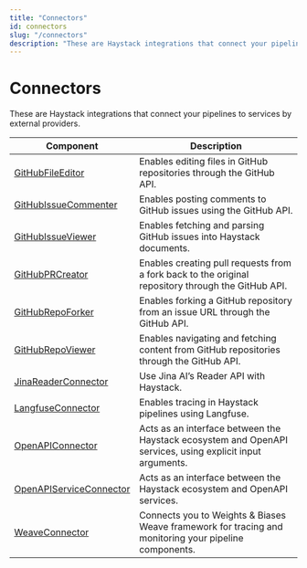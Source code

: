 ```yaml
---
title: "Connectors"
id: connectors
slug: "/connectors"
description: "These are Haystack integrations that connect your pipelines to services by external providers."
---
```


# Connectors

These are Haystack integrations that connect your pipelines to services by external providers.

| Component                                                | Description                                                                                               |
| --- | --- |
| [GitHubFileEditor](connectors/githubfileeditor.mdx)                 | Enables editing files in GitHub repositories through the GitHub API.                                      |
| [GitHubIssueCommenter](connectors/githubissuecommenter.mdx)         | Enables posting comments to GitHub issues using the GitHub API.                                           |
| [GitHubIssueViewer](connectors/githubissueviewer.mdx)               | Enables fetching and parsing GitHub issues into Haystack documents.                                       |
| [GitHubPRCreator](connectors/githubprcreator.mdx)                   | Enables creating pull requests from a fork back to the original repository through the GitHub API.        |
| [GitHubRepoForker](connectors/githubrepoforker.mdx)                 | Enables forking a GitHub repository from an issue URL through the GitHub API.                             |
| [GitHubRepoViewer](connectors/githubrepoviewer.mdx)                 | Enables navigating and fetching content from GitHub repositories through the GitHub API.                  |
| [JinaReaderConnector](connectors/jinareaderconnector.mdx)           | Use Jina AI’s Reader API with Haystack.                                                                   |
| [LangfuseConnector](connectors/langfuseconnector.mdx)             | Enables tracing in Haystack pipelines using Langfuse.                                                     |
| [OpenAPIConnector](connectors/openapiconnector.mdx)                 | Acts as an interface between the Haystack ecosystem and OpenAPI services, using explicit input arguments. |
| [OpenAPIServiceConnector](connectors/openapiserviceconnector.mdx) | Acts as an interface between the Haystack ecosystem and OpenAPI services.                                 |
| [WeaveConnector](connectors/weaveconnector.mdx)                     | Connects you to Weights & Biases Weave framework for tracing and monitoring your pipeline components.     |